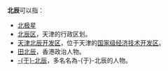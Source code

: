 '''北辰'''可以指：
* [[北极星|北极星]]
* [[北辰区|北辰区]]，天津的行政区划。
* [[天津北辰开发区|天津北辰开发区]]，位于天津的[[国家级经济技术开发区|国家级经济技术开发区]]。
* [[田北辰|田北辰]]，香港政治人物。
* [[于北辰|-{于}-北辰]]，多名名為-{于}-北辰的人物。

{{disambig|cat=二字消歧義|help=red}}